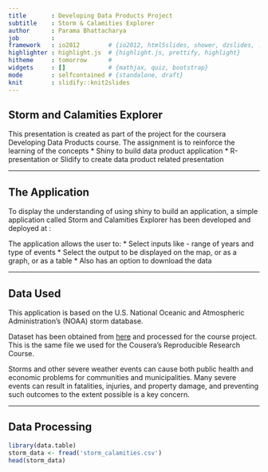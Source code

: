 ```yaml
---
title       : Developing Data Products Project
subtitle    : Storm & Calamities Explorer
author      : Parama Bhattacharya
job         : 
framework   : io2012        # {io2012, html5slides, shower, dzslides, ...}
highlighter : highlight.js  # {highlight.js, prettify, highlight}
hitheme     : tomorrow      # 
widgets     : []            # {mathjax, quiz, bootstrap}
mode        : selfcontained # {standalone, draft}
knit        : slidify::knit2slides
---
```


## Storm and Calamities Explorer

This presentation is created as part of the project for the coursera Developing Data Products course. The assignment is to reinforce the learning of the concepts 
* Shiny to build data product application
* R-presentation or Slidify to create data product related presentation

---

## The Application

To display the understanding of using shiny to build an application, a simple application called Storm and Calamities Explorer has been developed and deployed at :

The application allows the user to:
* Select inputs like - range of years and type of events
* Select the output to be displayed on the map, or as a graph, or as a table
* Also has an option to download the data

---

## Data Used

This application is based on the U.S. National Oceanic and Atmospheric Administration's (NOAA) storm database.

Dataset has been obtained from [here](https://d396qusza40orc.cloudfront.net/repdata%2Fdata%2FStormData.csv.bz2) and processed for the course project. This is the same file we used for the Cousera's Reproducible Research Course.

Storms and other severe weather events can cause both public health and economic problems for communities and municipalities. Many severe events can result in fatalities, injuries, and property damage, and preventing such outcomes to the extent possible is a key concern.

---

## Data Processing

```r
library(data.table)
storm_data <- fread('storm_calamities.csv')
head(storm_data)
```




